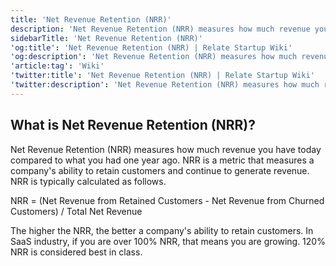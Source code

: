 ```yaml
---
title: 'Net Revenue Retention (NRR)'
description: 'Net Revenue Retention (NRR) measures how much revenue you have today compared to what you had one year ago.'
sidebarTitle: 'Net Revenue Retention (NRR)'
'og:title': 'Net Revenue Retention (NRR) | Relate Startup Wiki'
'og:description': 'Net Revenue Retention (NRR) measures how much revenue you have today compared to what you had one year ago.'
'article:tag': 'Wiki'
'twitter:title': 'Net Revenue Retention (NRR) | Relate Startup Wiki'
'twitter:description': 'Net Revenue Retention (NRR) measures how much revenue you have today compared to what you had one year ago.'
---
```


## What is Net Revenue Retention (NRR)?

Net Revenue Retention (NRR) measures how much revenue you have today compared to what you had one year ago. NRR is a metric that measures a company's ability to retain customers and continue to generate revenue. NRR is typically calculated as follows.

<Card title="NRR Formula" icon="lightbulb" iconType="duotone">
  NRR = (Net Revenue from Retained Customers - Net Revenue from Churned
  Customers) / Total Net Revenue
</Card>

The higher the NRR, the better a company's ability to retain customers. In SaaS industry, if you are over 100% NRR, that means you are growing. 120% NRR is considered best in class.
